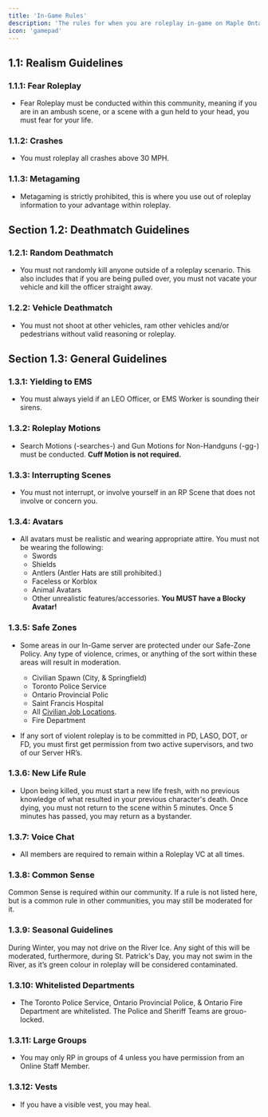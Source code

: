 ```yaml
---
title: 'In-Game Rules'
description: 'The rules for when you are roleplay in-game on Maple Ontario Roleplay.'
icon: 'gamepad'
---
```


## 1.1: Realism Guidelines

### 1.1.1: Fear Roleplay
- Fear Roleplay must be conducted within this community, meaning if you are in an ambush scene, or a scene with a gun held to your head, you must fear for your life.

### 1.1.2: Crashes
- You must roleplay all crashes above 30 MPH.

### 1.1.3: Metagaming
- Metagaming is strictly prohibited, this is where you use out of roleplay information to your advantage within roleplay.

## Section 1.2: Deathmatch Guidelines

### 1.2.1: Random Deathmatch
- You must not randomly kill anyone outside of a roleplay scenario. This also includes that if you are being pulled over, you must not vacate your vehicle and kill the officer straight away.

### 1.2.2: Vehicle Deathmatch
- You must not shoot at other vehicles, ram other vehicles and/or pedestrians without valid reasoning or roleplay.

## Section 1.3: General Guidelines

### 1.3.1: Yielding to EMS
- You must always yield if an LEO Officer, or EMS Worker is sounding their sirens.

### 1.3.2: Roleplay Motions
- Search Motions (-searches-) and Gun Motions for Non-Handguns (-gg-) must be conducted. **Cuff Motion is not required.**

### 1.3.3: Interrupting Scenes
- You must not interrupt, or involve yourself in an RP Scene that does not involve or concern you.

### 1.3.4: Avatars
- All avatars must be realistic and wearing appropriate attire. You must not be wearing the following:
  - Swords
  - Shields
  - Antlers (Antler Hats are still prohibited.)
  - Faceless or Korblox
  - Animal Avatars
  - Other unrealistic features/accessories.
  **You MUST have a Blocky Avatar!**

### 1.3.5: Safe Zones
- Some areas in our In-Game server are protected under our Safe-Zone Policy. Any type of violence, crimes, or anything of the sort within these areas will result in moderation.
  - Civilian Spawn (City, & Springfield)
  - Toronto Police Service
  - Ontario Provincial Polic
  - Saint Francis Hospital
  - All [Civilian Job Locations](https://emergency-response-liberty-county.fandom.com/wiki/Civilian_Jobs).
  - Fire Department

- If any sort of violent roleplay is to be committed in PD, LASO, DOT, or FD, you must first get permission from two active supervisors, and two of our Server HR’s.

### 1.3.6: New Life Rule
- Upon being killed, you must start a new life fresh, with no previous knowledge of what resulted in your previous character's death. Once dying, you must not return to the scene within 5 minutes. Once 5 minutes has passed, you may return as a bystander.

### 1.3.7: Voice Chat
- All members are required to remain within a Roleplay VC at all times.

### 1.3.8: Common Sense
Common Sense is required within our community. If a rule is not listed here, but is a common rule in other communities, you may still be moderated for it.

### 1.3.9: Seasonal Guidelines
During Winter, you may not drive on the River Ice. Any sight of this will be moderated, furthermore, during St. Patrick's Day, you may not swim in the River, as it’s green colour in roleplay will be considered contaminated.

### 1.3.10: Whitelisted Departments
- The Toronto Police Service, Ontario Provincial Police, & Ontario Fire Department are whitelisted. The Police and Sheriff Teams are grouo-locked.

### 1.3.11: Large Groups
- You may only RP in groups of 4 unless you have permission from an Online Staff Member.

### 1.3.12: Vests
- If you have a visible vest, you may heal.

